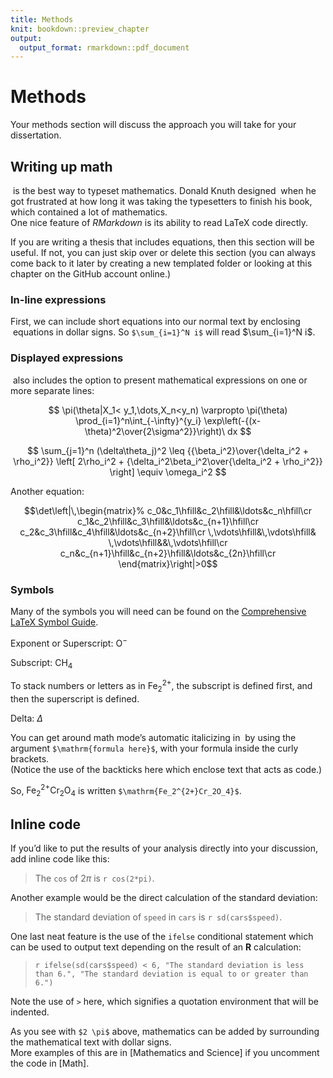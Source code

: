 ```yaml
---
title: Methods
knit: bookdown::preview_chapter
output:
  output_format: rmarkdown::pdf_document
---
```


# Methods {#methods}

Your methods section will discuss the approach you will take for your dissertation.

## Writing up math

\TeX\ is the best way to typeset mathematics. 
Donald Knuth designed \TeX\ when he got frustrated at how long it was taking the typesetters to finish his book, 
which contained a lot of mathematics.  
One nice feature of _RMarkdown_ is its ability to read LaTeX code directly.

If you are writing a thesis that includes equations, then this section will be useful.
If not, you can just skip over or delete this section 
(you can always come back to it later by creating a new templated folder or looking at this chapter on the GitHub account online.)

### In-line expressions

First, we can include short equations into our normal text by enclosing \LaTeX\ equations in dollar signs. 
So `$\sum_{i=1}^N i$` will read $\sum_{i=1}^N i$.

### Displayed expressions

\LaTeX\ also includes the option to present mathematical expressions on one or more separate lines:

$$
\pi(\theta|X_1< y_1,\dots,X_n<y_n) \varpropto \pi(\theta) \prod_{i=1}^n\int_{-\infty}^{y_i}
   \exp\left(-{(x-\theta)^2\over{2\sigma^2}}\right)\ dx
$$


$$
\sum_{j=1}^n (\delta\theta_j)^2 \leq {{\beta_i^2}\over{\delta_i^2 + \rho_i^2}}
\left[ 2\rho_i^2 + {\delta_i^2\beta_i^2\over{\delta_i^2 + \rho_i^2}} \right] \equiv \omega_i^2
$$

Another equation:

$$\det\left|\,\begin{matrix}%
c_0&c_1\hfill&c_2\hfill&\ldots&c_n\hfill\cr
c_1&c_2\hfill&c_3\hfill&\ldots&c_{n+1}\hfill\cr
c_2&c_3\hfill&c_4\hfill&\ldots&c_{n+2}\hfill\cr
\,\vdots\hfill&\,\vdots\hfill&
  \,\vdots\hfill&&\,\vdots\hfill\cr
c_n&c_{n+1}\hfill&c_{n+2}\hfill&\ldots&c_{2n}\hfill\cr
\end{matrix}\right|>0$$

### Symbols

Many of the symbols you will need can be found on the [Comprehensive LaTeX Symbol Guide](https://mirror.utexas.edu/ctan/info/symbols/comprehensive/symbols-letter.pdf).

\noindent Exponent or Superscript: $\mathrm{O^-}$

\noindent Subscript: $\mathrm{CH_4}$

To stack numbers or letters as in $\mathrm{Fe_2^{2+}}$, the subscript is defined first, and then the superscript is defined.

\noindent Delta: $\Delta$

<!--
The \noindent command does what you'd expect:  
it forces the current line/paragraph to not indent. 
This was done here to match the format of the LaTeX thesis PDF.
-->

You can get around math mode's automatic italicizing in \LaTeX\ by using the argument `$\mathrm{formula here}$`, 
with your formula inside the curly brackets.  
(Notice the use of the backticks here which enclose text that acts as code.)

So, $\mathrm{Fe_2^{2+}Cr_2O_4}$ is written `$\mathrm{Fe_2^{2+}Cr_2O_4}$`.

## Inline code

If you'd like to put the results of your analysis directly into your discussion, add inline code like this:

> The `cos` of $2 \pi$ is `r cos(2*pi)`. 

Another example would be the direct calculation of the standard deviation:

> The standard deviation of `speed` in `cars` is `r sd(cars$speed)`.

One last neat feature is the use of the `ifelse` conditional statement which can be used to output text depending on the result of an **R** calculation:

> `r ifelse(sd(cars$speed) < 6, "The standard deviation is less than 6.", "The standard deviation is equal to or greater than 6.")`

Note the use of `>` here, which signifies a quotation environment that will be indented.

As you see with `$2 \pi$` above, mathematics can be added by surrounding the mathematical text with dollar signs.  
More examples of this are in [Mathematics and Science] if you uncomment the code in [Math].  

